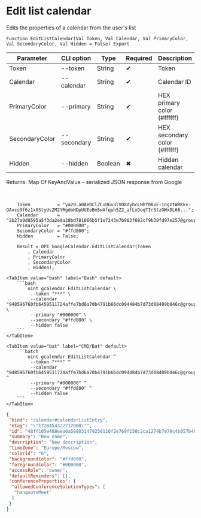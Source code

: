 ﻿---
sidebar_position: 5
---


# Edit list calendar
 Edits the properties of a calendar from the user's list



`Function EditListCalendar(Val Token, Val Calendar, Val PrimaryColor, Val SecondaryColor, Val Hidden = False) Export`

  | Parameter | CLI option | Type | Required | Description |
  |-|-|-|-|-|
  | Token | --token | String | &#x2714; | Token |
  | Calendar | --calendar | String | &#x2714; | Calendar ID |
  | PrimaryColor | --primary | String | &#x2714; | HEX primary color (#ffffff) |
  | SecondaryColor | --secondary | String | &#x2714; | HEX secondary color (#ffffff) |
  | Hidden | --hidden | Boolean | &#x2716; | Hidden calendar |

  
  Returns:  Map Of KeyAndValue - serialized JSON response from Google

<br/>




```bsl title="1C:Enterprise/OneScript code example"
    Token          = "ya29.a0AeDClZCuUGv3lVO8dyhcLNhY08vE-ingztWRKkv-QAvcs9f6z1x0StyUs2M2YRgdoHDpUUEeBm5wAfquh5Z2_afLxDoqTIrStzOWxDL66...";
    Calendar       = "2b27a0d8595a5f3da2e0a28bd781066b5f1e7243e7b902f682cf9b39fd97e257@group.calendar.google.com";
    PrimaryColor   = "#000000";
    SecondaryColor = "#ffd800";
    Hidden         = False;

    Result = OPI_GoogleCalendar.EditListCalendar(Token
        , Calendar
        , PrimaryColor
        , SecondaryColor
        , Hidden);
```
 

 <Tabs>
  
    <TabItem value="bash" label="Bash" default>
        ```bash
            oint gcalendar EditListCalendar \
             --token "***" \
             --calendar "948596760fb6459511724affe7bd6a70b4791b66dc094484b7d73d08409b046c@group.calendar.google.com" \
             --primary "#000000" \
             --secondary "#ffd800" \
             --hidden false
        ```
    </TabItem>
  
    <TabItem value="bat" label="CMD/Bat" default>
        ```batch
            oint gcalendar EditListCalendar ^
             --token "***" ^
             --calendar "948596760fb6459511724affe7bd6a70b4791b66dc094484b7d73d08409b046c@group.calendar.google.com" ^
             --primary "#000000" ^
             --secondary "#ffd800" ^
             --hidden false
        ```
    </TabItem>
</Tabs>


```json title="Result"
{
 "kind": "calendar#calendarListEntry",
 "etag": "\"1728454322717000\"",
 "id": "48ff105e488eea0a588031479250116f2e769f150c2ca1274b7e79c4b057b46b@group.calendar.google.com",
 "summary": "New name",
 "description": "New description",
 "timeZone": "Europe/Moscow",
 "colorId": "6",
 "backgroundColor": "#ffd800",
 "foregroundColor": "#000000",
 "accessRole": "owner",
 "defaultReminders": [],
 "conferenceProperties": {
  "allowedConferenceSolutionTypes": [
   "hangoutsMeet"
  ]
 }
}
```
